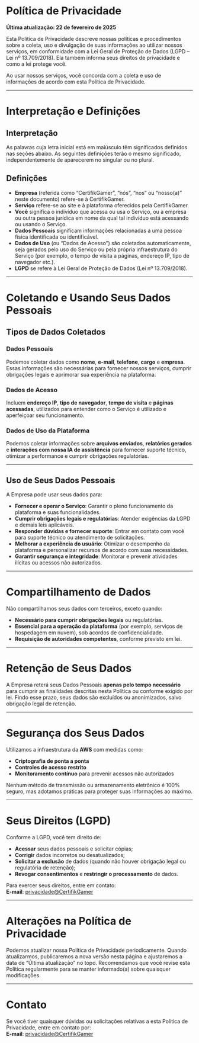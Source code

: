# **Política de Privacidade**

**Última atualização: 22 de fevereiro de 2025**

Esta Política de Privacidade descreve nossas políticas e procedimentos sobre a coleta, uso e divulgação de suas informações ao utilizar nossos serviços, em conformidade com a Lei Geral de Proteção de Dados (LGPD – Lei nº 13.709/2018). Ela também informa seus direitos de privacidade e como a lei protege você.

Ao usar nossos serviços, você concorda com a coleta e uso de informações de acordo com esta Política de Privacidade.

---

# **Interpretação e Definições**

## **Interpretação**
As palavras cuja letra inicial está em maiúsculo têm significados definidos nas seções abaixo. As seguintes definições terão o mesmo significado, independentemente de aparecerem no singular ou no plural.

## **Definições**

- **Empresa** (referida como “CertifikGamer”, “nós”, “nos” ou “nosso(a)” neste documento) refere-se à CertifikGamer.  
- **Serviço** refere-se ao site e à plataforma oferecidos pela CertifikGamer.  
- **Você** significa o indivíduo que acessa ou usa o Serviço, ou a empresa ou outra pessoa jurídica em nome da qual tal indivíduo está acessando ou usando o Serviço.  
- **Dados Pessoais** significam informações relacionadas a uma pessoa física identificada ou identificável.  
- **Dados de Uso** (ou “Dados de Acesso”) são coletados automaticamente, seja gerados pelo uso do Serviço ou pela própria infraestrutura do Serviço (por exemplo, o tempo de visita a páginas, endereço IP, tipo de navegador etc.).  
- **LGPD** se refere à Lei Geral de Proteção de Dados (Lei nº 13.709/2018).

---

# **Coletando e Usando Seus Dados Pessoais**

## **Tipos de Dados Coletados**

### **Dados Pessoais**
Podemos coletar dados como **nome**, **e-mail**, **telefone**, **cargo** e **empresa**. Essas informações são necessárias para fornecer nossos serviços, cumprir obrigações legais e aprimorar sua experiência na plataforma.

### **Dados de Acesso**
Incluem **endereço IP**, **tipo de navegador**, **tempo de visita** e **páginas acessadas**, utilizados para entender como o Serviço é utilizado e aperfeiçoar seu funcionamento.

### **Dados de Uso da Plataforma**
Podemos coletar informações sobre **arquivos enviados**, **relatórios gerados** e **interações com nossa IA de assistência** para fornecer suporte técnico, otimizar a performance e cumprir obrigações regulatórias.

---

## **Uso de Seus Dados Pessoais**
A Empresa pode usar seus dados para:

- **Fornecer e operar o Serviço**: Garantir o pleno funcionamento da plataforma e suas funcionalidades.  
- **Cumprir obrigações legais e regulatórias**: Atender exigências da LGPD e demais leis aplicáveis.  
- **Responder dúvidas e fornecer suporte**: Entrar em contato com você para suporte técnico ou atendimento de solicitações.  
- **Melhorar a experiência do usuário**: Otimizar o desempenho da plataforma e personalizar recursos de acordo com suas necessidades.  
- **Garantir segurança e integridade**: Monitorar e prevenir atividades ilícitas ou acessos não autorizados.

---

# **Compartilhamento de Dados**
Não compartilhamos seus dados com terceiros, exceto quando:

- **Necessário para cumprir obrigações legais** ou regulatórias.  
- **Essencial para a operação da plataforma** (por exemplo, serviços de hospedagem em nuvem), sob acordos de confidencialidade.  
- **Requisição de autoridades competentes**, conforme previsto em lei.

---

# **Retenção de Seus Dados**
A Empresa reterá seus Dados Pessoais **apenas pelo tempo necessário** para cumprir as finalidades descritas nesta Política ou conforme exigido por lei. Findo esse prazo, seus dados são excluídos ou anonimizados, salvo obrigação legal de retenção.

---

# **Segurança dos Seus Dados**
Utilizamos a infraestrutura da **AWS** com medidas como:

- **Criptografia de ponta a ponta**  
- **Controles de acesso restrito**  
- **Monitoramento contínuo** para prevenir acessos não autorizados

Nenhum método de transmissão ou armazenamento eletrônico é 100% seguro, mas adotamos práticas para proteger suas informações ao máximo.

---

# **Seus Direitos (LGPD)**
Conforme a LGPD, você tem direito de:

- **Acessar** seus dados pessoais e solicitar cópias;  
- **Corrigir** dados incorretos ou desatualizados;  
- **Solicitar a exclusão** de dados (quando não houver obrigação legal ou regulatória de retenção);  
- **Revogar consentimentos** e **restringir o processamento** de dados.

Para exercer seus direitos, entre em contato:  
**E-mail**: [privacidade@CertifikGamer](mailto:privacidade@CertifikGamer)

---

# **Alterações na Política de Privacidade**
Podemos atualizar nossa Política de Privacidade periodicamente. Quando atualizarmos, publicaremos a nova versão nesta página e ajustaremos a data de “Última atualização” no topo. Recomendamos que você revise esta Política regularmente para se manter informado(a) sobre quaisquer modificações.

---

# **Contato**
Se você tiver quaisquer dúvidas ou solicitações relativas a esta Política de Privacidade, entre em contato por:  
**E-mail**: [privacidade@CertifikGamer](mailto:privacidade@CertifikGamer)
